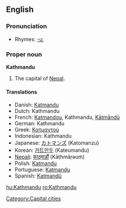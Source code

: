==English==

===Pronunciation===
*Rhymes: [[Rhymes:English:-uː|-uː]]

===Proper noun===
'''Kathmandu'''

#The capital of [[Nepal]].

====Translations====
*Danish: [[Katmandu#Danish|Katmandu]]
*Dutch: Kathmandu
*French: [[Katmandou]], Kathmandu, [[Kātmāndū]]
*German: Kathmandu
*Greek: [[Κατμαντού]]
*Indonesian: Kathmandu
*Japanese: [[カトマンズ]] (Katomanzu)
*Korean: [[카트만두]] (Kateumandu)
*[[Nepali]]: [[काठ्माड़ौं]] (Kāṭhmāṛəuṁ)
*Polish: [[Katmandu#Polish|Katmandu]]
*Portuguese: [[Katmandu#Portuguese|Katmandu]]
*Spanish: [[Katmandú]]

[[Category:Capital cities]]

[[hu:Kathmandu]]
[[ro:Kathmandu]]